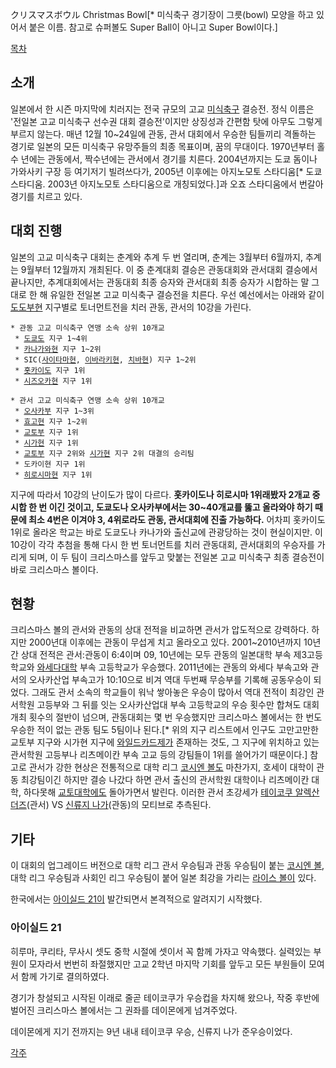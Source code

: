 クリスマスボウル
Christmas Bowl[* 미식축구 경기장이 그릇(bowl) 모양을 하고 있어서 붙은 이름. 참고로 슈퍼볼도 Super Ball이 아니고 Super Bowl이다.]

[[목차]]

== 소개 ==
일본에서 한 시즌 마지막에 치러지는 전국 규모의 고교 [[미식축구]] 결승전.
정식 이름은 '전일본 고교 미식축구 선수권 대회 결승전'이지만 상징성과 간편함 탓에 아무도 그렇게 부르지 않는다. 매년 12월 10~24일에 관동, 관서 대회에서 우승한 팀들끼리 격돌하는 경기로 일본의 모든 미식축구 유망주들의 최종 목표이며, 꿈의 무대이다.
1970년부터 홀수 년에는 관동에서, 짝수년에는 관서에서 경기를 치른다. 2004년까지는 도쿄 돔이나 가와사키 구장 등 여기저기 빌려쓰다가, 2005년 이후에는 아지노모토 스타디움[* 도쿄 스타디움. 2003년 아지노모토 스타디움으로 개칭되었다.]과 오죠 스타디움에서 번갈아 경기를 치르고 있다.
== 대회 진행 ==
일본의 고교 미식축구 대회는 춘계와 추계 두 번 열리며, 춘계는 3월부터 6월까지, 추계는 9월부터 12월까지 개최된다. 이 중 춘계대회 결승은 관동대회와 관서대회 결승에서 끝나지만, 추계대회에서는 관동대회 최종 승자와 관서대회 최종 승자가 시합하는 말 그대로 한 해 유일한 전일본 고교 미식축구 결승전을 치른다.
우선 예선에서는 아래와 같이 [[도도부현]] 지구별로 토너먼트전을 치러 관동, 관서의 10강을 가린다.

 * 관동 고교 미식축구 연맹 소속 상위 10개교
  * [[도쿄]]도 지구 1~4위
  * [[카나가와]]현 지구 1~2위
  * SIC([[사이타마]]현, [[이바라키]]현, [[치바]]현) 지구 1~2위
  * [[홋카이도]] 지구 1위
  * [[시즈오카]]현 지구 1위

 * 관서 고교 미식축구 연맹 소속 상위 10개교
  * [[오사카]]부 지구 1~3위
  * [[효고]]현 지구 1~2위
  * [[교토]]부 지구 1위
  * [[시가]]현 지구 1위
  * [[교토]]부 지구 2위와 [[시가]]현 지구 2위 대결의 승리팀
  * 도카이현 지구 1위
  * [[히로시마]]현 지구 1위

지구에 따라서 10강의 난이도가 많이 다르다. '''홋카이도나 히로시마 1위래봤자 2개교 중 시합 한 번 이긴 것이고, 도쿄도나 오사카부에서는 30~40개교를 뚫고 올라와야 하기 때문에 최소 4번은 이겨야 3, 4위로라도 관동, 관서대회에 진출 가능하다.''' 어차피 홋카이도 1위로 올라온 학교는 바로 도쿄도나 카나가와 출신교에 관광당하는 것이 현실이지만.
이 10강이 각각 추첨을 통해 다시 한 번 토너먼트를 치러 관동대회, 관서대회의 우승자를 가리게 되며, 이 두 팀이 크리스마스를 앞두고 맞붙는 전일본 고교 미식축구 최종 결승전이 바로 크리스마스 볼이다. 
== 현황 ==
크리스마스 볼의 관서와 관동의 상대 전적을 비교하면 관서가 압도적으로 강력하다. 하지만 2000년대 이후에는 관동이 무섭게 치고 올라오고 있다. 2001~2010년까지 10년간 상대 전적은 관서:관동이 6:4이며 09, 10년에는 모두 관동의 일본대학 부속 제3고등학교와 [[와세다대학]] 부속 고등학교가 우승했다. 2011년에는 관동의 와세다 부속고와 관서의 오사카산업 부속고가 10:10으로 비겨 역대 두번째 무승부를 기록해 공동우승이 되었다.
그래도 관서 소속의 학교들이 워낙 쌓아놓은 우승이 많아서 역대 전적이 최강인 관서학원 고등부와 그 뒤를 잇는 오사카산업대 부속 고등학교의 우승 횟수만 합쳐도 대회 개최 횟수의 절반이 넘으며, 관동대회는 몇 번 우승했지만 크리스마스 볼에서는 한 번도 우승한 적이 없는 관동 팀도 5팀이나 된다.[* 위의 지구 리스트에서 인구도 고만고만한 교토부 지구와 시가현 지구에 [[와일드카드]]제가 존재하는 것도, 그 지구에 위치하고 있는 관서학원 고등부나 리츠메이칸 부속 고교 등의 강팀들이 1위를 쓸어가기 때문이다.]
참고로 관서가 강한 현상은 전통적으로 대학 리그 [[코시엔 볼]]도 마찬가지, 호세이 대학이 관동 최강팀이긴 하지만 결승 나갔다 하면 관서 출신의 관서학원 대학이나 리츠메이칸 대학, 하다못해 [[교토대학]]에도 돌아가면서 발린다.
이러한 관서 초강세가 [[테이코쿠 알렉산더즈]](관서) VS [[신류지 나가]](관동)의 모티브로 추측된다.
== 기타 ==
이 대회의 업그레이드 버전으로 대학 리그 관서 우승팀과 관동 우승팀이 붙는 [[코시엔 볼]], 대학 리그 우승팀과 사회인 리그 우승팀이 붙어 일본 최강을 가리는 [[라이스 볼]]이 있다.

한국에서는 [[아이실드 21]]이 발간되면서 본격적으로 알려지기 시작했다.
=== 아이실드 21 ===
히루마, 쿠리타, 무사시 셋도 중학 시절에 셋이서 꼭 함께 가자고 약속했다. 실력있는 부원이 모자라서 번번히 좌절했지만 고교 2학년 마지막 기회를 앞두고 모든 부원들이 모여서 함께 가기로 결의하였다.

경기가 창설되고 시작된 이래로 줄곧 테이코쿠가 우승컵을 차지해 왔으나, 작중 후반에 벌어진 크리스마스 볼에서는 그 권좌를 데이몬에게 넘겨주었다.

데이몬에게 지기 전까지는 9년 내내 테이코쿠 우승, 신류지 나가 준우승이었다.

[[각주]]

